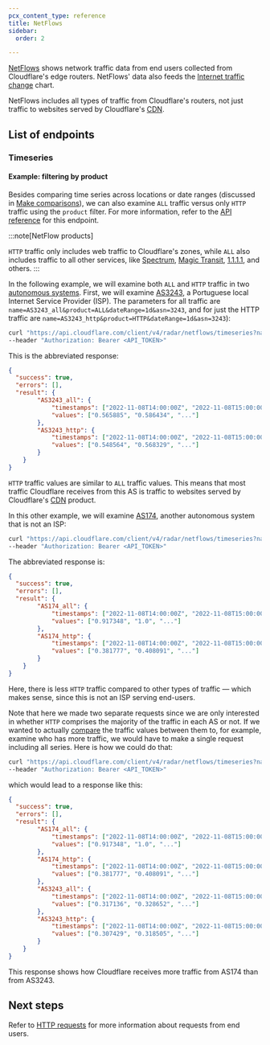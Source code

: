```yaml
---
pcx_content_type: reference
title: NetFlows
sidebar:
  order: 2

---
```


[NetFlows](https://en.wikipedia.org/wiki/NetFlow) shows network traffic data from end users collected from Cloudflare's edge routers. NetFlows' data also feeds the [Internet traffic change](https://radar.cloudflare.com/) chart.

NetFlows includes all types of traffic from Cloudflare's routers, not just traffic to websites served by Cloudflare's [CDN](https://www.cloudflare.com/en-gb/learning/cdn/what-is-a-cdn/).

## List of endpoints

### Timeseries

#### Example: filtering by product

Besides comparing time series across locations or date ranges (discussed in [Make comparisons](/radar/get-started/making-comparisons/)), we can also examine `ALL` traffic versus only `HTTP` traffic using the `product` filter. For more information, refer to the [API reference](/api/resources/radar/subresources/netflows/methods/timeseries/) for this endpoint.

:::note[NetFlow products]

`HTTP` traffic only includes web traffic to Cloudflare's zones, while `ALL` also includes traffic to all other services, like [Spectrum](/spectrum/), [Magic Transit](/magic-transit/), [1.1.1.1](/1.1.1.1/), and others.
:::

In the following example, we will examine both `ALL` and `HTTP` traffic in two [autonomous systems](https://www.cloudflare.com/en-gb/learning/network-layer/what-is-an-autonomous-system/). First, we will examine [AS3243](https://radar.cloudflare.com/as3243), a Portuguese local Internet Service Provider (ISP). The parameters for all traffic are `name=AS3243_all&product=ALL&dateRange=1d&asn=3243`, and for just the HTTP traffic are `name=AS3243_http&product=HTTP&dateRange=1d&asn=3243`):

```bash
curl "https://api.cloudflare.com/client/v4/radar/netflows/timeseries?name=meo_all&product=ALL&dateRange=1d&asn=3243&name=meo_http&product=HTTP&dateRange=1d&asn=3243&format=json&aggInterval=1h" \
--header "Authorization: Bearer <API_TOKEN>"
```

This is the abbreviated response:

```json
{
  "success": true,
  "errors": [],
  "result": {
		"AS3243_all": {
			"timestamps": ["2022-11-08T14:00:00Z", "2022-11-08T15:00:00Z", "..."],
			"values": ["0.565885", "0.586434", "..."]
		},
		"AS3243_http": {
			"timestamps": ["2022-11-08T14:00:00Z", "2022-11-08T15:00:00Z", "..."],
			"values": ["0.548564", "0.568329", "..."]
		}
	}
}
```

`HTTP` traffic values are similar to `ALL` traffic values. This means that most traffic Cloudflare receives from this AS is traffic to websites served by Cloudflare's [CDN](https://www.cloudflare.com/en-gb/learning/cdn/what-is-a-cdn/) product.

In this other example, we will examine [AS174](https://radar.cloudflare.com/as174), another autonomous system that is not an ISP:

```bash
curl "https://api.cloudflare.com/client/v4/radar/netflows/timeseries?name=AS174_all&product=ALL&dateRange=1d&asn=174&name=AS174_http&product=HTTP&dateRange=1d&asn=174&format=json&aggInterval=1h" \
--header "Authorization: Bearer <API_TOKEN>"
```

The abbreviated response is:

```json
{
  "success": true,
  "errors": [],
  "result": {
		"AS174_all": {
			"timestamps": ["2022-11-08T14:00:00Z", "2022-11-08T15:00:00Z", "..."],
			"values": ["0.917348", "1.0", "..."]
		},
		"AS174_http": {
			"timestamps": ["2022-11-08T14:00:00Z", "2022-11-08T15:00:00Z", "..."],
			"values": ["0.381777", "0.408091", "..."]
		}
	}
}
```

Here, there is less `HTTP` traffic compared to other types of traffic — which makes sense, since this is not an ISP serving end-users.

Note that here we made two separate requests since we are only interested in whether `HTTP` comprises the majority of the traffic in each AS or not. If we wanted to actually [compare](/radar/get-started/making-comparisons/) the traffic values between them to, for example, examine who has more traffic, we would have to make a single request including all series. Here is how we could do that:

```bash
curl "https://api.cloudflare.com/client/v4/radar/netflows/timeseries?name=AS174_all&product=ALL&dateRange=1d&asn=174&name=AS174_http&product=HTTP&dateRange=1d&asn=174&name=AS3243_all&product=ALL&dateRange=1d&asn=3243&name=AS3243_http&product=HTTP&dateRange=1d&asn=3243&format=json&aggInterval=1h" \
--header "Authorization: Bearer <API_TOKEN>"
```

which would lead to a response like this:

```json
{
  "success": true,
  "errors": [],
  "result": {
		"AS174_all": {
			"timestamps": ["2022-11-08T14:00:00Z", "2022-11-08T15:00:00Z", "..."],
			"values": ["0.917348", "1.0", "..."]
		},
		"AS174_http": {
			"timestamps": ["2022-11-08T14:00:00Z", "2022-11-08T15:00:00Z", "..."],
			"values": ["0.381777", "0.408091", "..."]
		},
		"AS3243_all": {
			"timestamps": ["2022-11-08T14:00:00Z", "2022-11-08T15:00:00Z", "..."],
			"values": ["0.317136", "0.328652", "..."]
		},
		"AS3243_http": {
			"timestamps": ["2022-11-08T14:00:00Z", "2022-11-08T15:00:00Z", "..."],
			"values": ["0.307429", "0.318505", "..."]
		}
	}
}
```

This response shows how Cloudflare receives more traffic from AS174 than from AS3243.

## Next steps

Refer to [HTTP requests](/radar/investigate/http-requests/) for more information about requests from end users.

